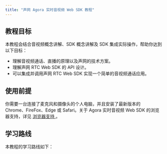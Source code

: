 ```yaml
---
title: "声网 Agora 实时音视频 Web SDK 教程"
---
```


## 教程目标

本教程会结合音视频概念讲解、SDK 概念讲解及 SDK 集成实际操作，帮助你达到以下目标：
- 理解音视频通话、直播的原理以及声网的技术方案。
- 理解声网 RTC Web SDK 的 API 设计。
- 可以集成并调用声网 RTC Web SDK 实现一个简单的音视频通话应用。

## 使用前提

你需要一台连接了麦克风和摄像头的个人电脑，并且安装了最新版本的 Chrome、FireFox、Edge 或 Safari。关于 Agora 实时音视频 Web SDK 的浏览器支持，详见 [浏览器支持
](https://docs.agora.io/cn/Interactive%20Broadcast/web_sdk_compatibility)。

## 学习路线

本教程的学习路线如下：

<flow />